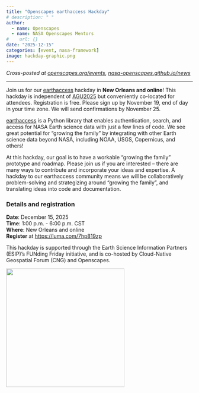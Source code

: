 ```yaml
---
title: "Openscapes earthaccess Hackday"
# description: " "
author:
  - name: Openscapes
  - name: NASA Openscapes Mentors
#    url: {}
date: "2025-12-15"
categories: [event, nasa-framework]
image: hackday-graphic.png
---
```


*Cross-posted at [openscapes.org/events](https://openscapes.org/events), [nasa-openscapes.github.io/news](https://nasa-openscapes.github.io/news.html)*

------------------------------------------------------------------------

Join us for our [earthaccess](https://earthaccess.readthedocs.io/en/stable/) hackday in **New Orleans and online**! This hackday is independent of [AGU2025](https://www.agu.org/annual-meeting) but conveniently co-located for attendees. Registration is free. Please sign up by November 19, end of day in your time zone. We will send confirmations by November 25.

​[earthaccess](https://earthaccess.readthedocs.io/en/stable/) is a Python library that enables authentication, search, and access for NASA Earth science data with just a few lines of code. We see great potential for “growing the family” by integrating with other Earth science data beyond NASA, including NOAA, USGS, Copernicus, and others!

​At this hackday, our goal is to have a workable “growing the family” prototype and roadmap. Please join us if you are interested – there are many ways to contribute and incorporate your ideas and expertise. A hackday to our earthaccess community means we will be collaboratively problem-solving and strategizing around "growing the family", and translating ideas into code and documentation. 

### Details and registration

**Date**: December 15, 2025  
**Time**: 1:00 p.m. - 6:00 p.m. CST  
**Where**: New Orleans and online  
**Register** at <https://luma.com/7hp819zp>  

​This hackday is supported through the Earth Science Information Partners (ESIP)’s FUNding Friday initiative, and is co-hosted by Cloud-Native Geospatial Forum (CNG) and Openscapes. 

![](hackday-graphic.png){fig-alt="left to right: purple background with white text reading Openscapes earthaccess Hackday with dates, times, and logos of CNG, earthaccess, Openscapes, and ESIP" fig-align="center" width="319"}


